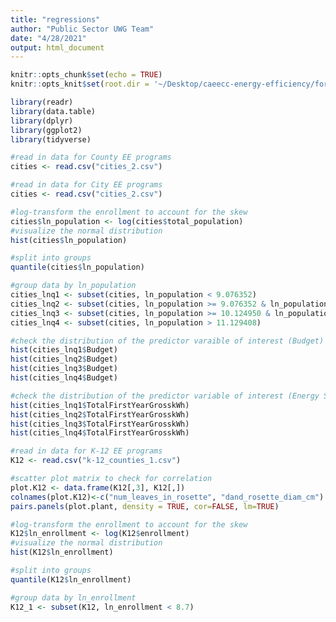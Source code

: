 ```yaml
---
title: "regressions"
author: "Public Sector UWG Team"
date: "4/28/2021"
output: html_document
---
```


```r
knitr::opts_chunk$set(echo = TRUE)
knitr::opts_knit$set(root.dir = '~/Desktop/caeecc-energy-efficiency/for github/data')
```

```r
library(readr)
library(data.table)
library(dplyr)
library(ggplot2)
library(tidyverse)
```

```r
#read in data for County EE programs 
cities <- read.csv("cities_2.csv")
```

```r
#read in data for City EE programs 
cities <- read.csv("cities_2.csv")
```

```r
#log-transform the enrollment to account for the skew
cities$ln_population <- log(cities$total_population)
#visualize the normal distribution
hist(cities$ln_population)
```

```r
#split into groups
quantile(cities$ln_population)

#group data by ln_population
cities_lnq1 <- subset(cities, ln_population < 9.076352)
cities_lnq2 <- subset(cities, ln_population >= 9.076352 & ln_population < 10.124950)
cities_lnq3 <- subset(cities, ln_population >= 10.124950 & ln_population < 11.129408)
cities_lnq4 <- subset(cities, ln_population > 11.129408)
```
```r
#check the distribution of the predictor varaible of interest (Budget)
hist(cities_lnq1$Budget)
hist(cities_lnq2$Budget)
hist(cities_lnq3$Budget)
hist(cities_lnq4$Budget)
```
```r
#check the distribution of the predictor variable of interest (Energy Savings)
hist(cities_lnq1$TotalFirstYearGrosskWh)
hist(cities_lnq2$TotalFirstYearGrosskWh)
hist(cities_lnq3$TotalFirstYearGrosskWh)
hist(cities_lnq4$TotalFirstYearGrosskWh)
```

```r
#read in data for K-12 EE programs 
K12 <- read.csv("k-12_counties_1.csv")
```

```r
#scatter plot matrix to check for correlation
plot.K12 <- data.frame(K12[,3], K12[,])
colnames(plot.K12)<-c("num_leaves_in_rosette", "dand_rosette_diam_cm")
pairs.panels(plot.plant, density = TRUE, cor=FALSE, lm=TRUE)
```

```r
#log-transform the enrollment to account for the skew
K12$ln_enrollment <- log(K12$enrollment)
#visualize the normal distribution
hist(K12$ln_enrollment)
```

```r
#split into groups
quantile(K12$ln_enrollment)

#group data by ln_enrollment
K12_1 <- subset(K12, ln_enrollment < 8.7)

```

